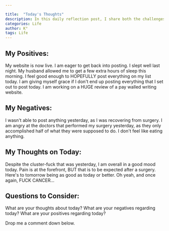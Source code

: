 ```yaml
---

title:  "Today's Thoughts"
description: In this daily reflection post, I share both the challenges and bright moments of my day. Despite dealing with chronic pain, late starts, and worried moments, I found joy in unexpected places - like some meaningful progress with my work. I'm learning to acknowledge both the ups and downs, celebrating small victories like posting content even when I don't feel like doing it. This kind of honest daily check-in helps me stay grounded and might become a regular feature of my blog.
categories: Life
author: K°
tags: Life
---
```

## My Positives:
My website is now live.
I am eager to get back into posting.
I slept well last night.
My husband allowed me to get a few extra hours of sleep this morning.
I feel good enough to HOPEFULLY post everything on my list today.
I am giving myself grace if I don't end up posting everything that I set out to post today.
I am working on a HUGE review of a pay walled writing website.

## My Negatives:
I wasn't able to post anything yesterday, as I was recovering from surgery.
I am angry at the doctors that performed my surgery yesterday, as they only accomplished half of what they were supposed to do.
I don't feel like eating anything.

## My Thoughts on Today:
Despite the cluster-fuck that was yesterday, I am overall in a good mood today. Pain is at the forefront, BUT that is to be expected after a surgery. Here's to tomorrow being as good as today or better. Oh yeah, and once again, FUCK CANCER...

## Questions to Consider:
What are your thoughts about today?
What are your negatives regarding today?
What are your positives regarding today?

Drop me a comment down below.

